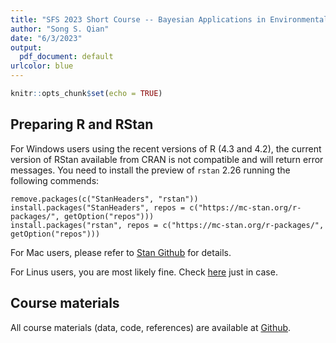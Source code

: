 ---
title: "SFS 2023 Short Course -- Bayesian Applications in Environmental and Ecological Studies with R and Stan"
author: "Song S. Qian"
date: "6/3/2023"
output: 
  pdf_document: default
urlcolor: blue
---


```{r setup, include=FALSE}
knitr::opts_chunk$set(echo = TRUE)
```

## Preparing R and RStan
For Windows users using the recent versions of R (4.3 and 4.2), the current version of RStan available from CRAN is not compatible and will return error messages. You need to install the preview of `rstan` 2.26 running the following commends:

```
remove.packages(c("StanHeaders", "rstan"))
install.packages("StanHeaders", repos = c("https://mc-stan.org/r-packages/", getOption("repos")))
install.packages("rstan", repos = c("https://mc-stan.org/r-packages/", getOption("repos")))
```

For Mac users, please refer to [Stan Github](https://github.com/stan-dev/rstan/wiki/Configuring-C---Toolchain-for-Mac) for details.

For Linus users, you are most likely fine. Check [here](https://github.com/stan-dev/rstan/wiki/Configuring-C-Toolchain-for-Linux) just in case.

## Course materials 
All course materials (data, code, references) are available at [Github](https://github.com/songsqian/BeesRStan/tree/main/SFS). 
